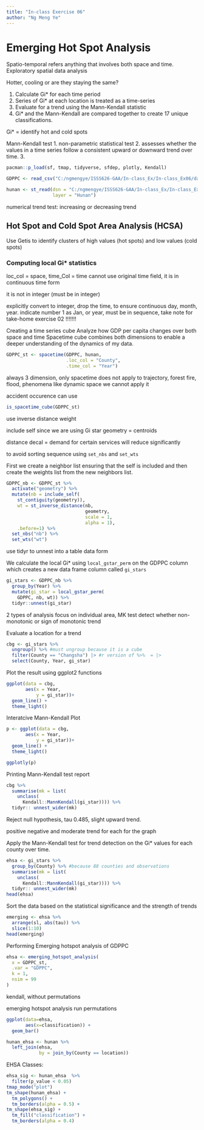 ```yaml
---
title: "In-class Exercise 06"
author: "Ng Meng Ye"
---
```


# Emerging Hot Spot Analysis

Spatio-temporal refers anything that involves both space and time.
Exploratory spatial data analysis

Hotter, cooling or are they staying the same?

1. Calculate Gi* for each time period
2. Series of Gi* at each location is treated as a time-series
3. Evaluate for a trend using the Mann-Kendall statistic
4. Gi* and the Mann-Kendall are compared together to create 17 unique classifications.

Gi* = identify hot and cold spots

Mann-Kendall test
1. non-parametric statistical test
2. assesses whether the values in a time series follow a consistent upward or downward trend over time.
3. 

```r
pacman::p_load(sf, tmap, tidyverse, sfdep, plotly, Kendall)
```

```r
GDPPC <- read_csv("C:/ngmengye/ISSS626-GAA/In-class_Ex/In-class_Ex06/data/aspatial/Hunan_GDPPC.csv")
```

```r
hunan <- st_read(dsn = "C:/ngmengye/ISSS626-GAA/In-class_Ex/In-class_Ex06/data/geospatial",
                 layer = "Hunan")
```

numerical trend test: increasing or decreasing trend

## Hot Spot and Cold Spot Area Analysis (HCSA)

Use Getis to identify clusters of high values (hot spots) and low values (cold spots)

### Computing local Gi\* statistics

loc_col = space, time_Col = time cannot use original time field, it is in continuous time form

it is not in integer (must be in integer)

explicitly convert to integer, drop the time, to ensure continuous day, month, year. indicate number 1 as Jan, or year, must be in sequence, take note for take-home exercise 02 !!!!!!!

Creating a time series cube
Analyze how GDP per capita changes over both space and time
Spacetime cube combines both dimensions to enable a deeper understanding of the dynamics of my data.

```r
GDPPC_st <- spacetime(GDPPC, hunan,
                      .loc_col = "County",
                      .time_col = "Year")
```

always 3 dimension, only spacetime does not apply to trajectory, forest fire, flood, phenomena like dynamic space we cannot apply it

accident occurence can use

```r
is_spacetime_cube(GDPPC_st)
```

use inverse distance weight

include self since we are using Gi star geometry = centroids

distance decal = demand for certain services will reduce significantly

to avoid sorting sequence using `set_nbs` and `set_wts`

First we create a neighbor list ensuring that the self is included and then create the weights list from the new neighbors list.

```r
GDPPC_nb <- GDPPC_st %>% 
  activate("geometry") %>% 
  mutate(nb = include_self(
    st_contiguity(geometry)),
    wt = st_inverse_distance(nb,
                             geometry,
                             scale = 1,
                             alpha = 1),
    .before=1) %>% 
  set_nbs("nb") %>% 
  set_wts("wt")
```

use tidyr to unnest into a table data form

We calculate the local Gi* using `local_gstar_perm` on the GDPPC column which creates a new data frame column called `gi_stars`
```r
gi_stars <- GDPPC_nb %>% 
  group_by(Year) %>% 
  mutate(gi_star = local_gstar_perm(
    GDPPC, nb, wt)) %>% 
  tidyr::unnest(gi_star)
```

2 types of analysis focus on individual area, MK test detect whether non-monotonic or sign of monotonic trend

Evaluate a location for a trend 
```r
cbg <- gi_stars %>% 
  ungroup() %>% #must ungroup because it is a cube
  filter(County == "Changsha") |> #r version of %>%  = |>
  select(County, Year, gi_star)
```
Plot the result using ggplot2 functions
```r
ggplot(data = cbg,
       aes(x = Year,
           y = gi_star))+
  geom_line() +
  theme_light()


```
Interatcive Mann-Kendall Plot
```r
p <- ggplot(data = cbg,
       aes(x = Year,
           y = gi_star))+
  geom_line() +
  theme_light()

ggplotly(p)
```

Printing Mann-Kendall test report

```r
cbg %>% 
  summarise(mk = list(
    unclass(
      Kendall::MannKendall(gi_star)))) %>% 
  tidyr:: unnest_wider(mk)
```

Reject null hypothesis, tau 0.485, slight upward trend.

positive negative and moderate trend for each for the graph

Apply the Mann-Kendall test for trend detection on the Gi* values for each county over time.

```r
ehsa <- gi_stars %>% 
  group_by(County) %>% #because 88 counties and observations
  summarise(mk = list(
    unclass(
      Kendall::MannKendall(gi_star)))) %>% 
  tidyr:: unnest_wider(mk)
head(ehsa)
```

Sort the data based on the statistical significance and the strength of trends
```r
emerging <- ehsa %>% 
  arrange(sl, abs(tau)) %>% 
  slice(1:10)
head(emerging)
```

Performing Emerging hotspot analysis of GDPPC
```r
ehsa <- emerging_hotspot_analysis(
  x = GDPPC_st,
  .var = "GDPPC",
  k = 1,
  nsim = 99
)
```

kendall, without permutations

emerging hotspot analysis run permutations

```r
ggplot(data=ehsa,
       aes(x=classification)) +
  geom_bar()
```



```r
hunan_ehsa <- hunan %>% 
  left_join(ehsa,
            by = join_by(County == location))
```

EHSA Classes:



```r
ehsa_sig <- hunan_ehsa  %>%
  filter(p_value < 0.05)
tmap_mode("plot")
tm_shape(hunan_ehsa) +
  tm_polygons() +
  tm_borders(alpha = 0.5) +
tm_shape(ehsa_sig) +
  tm_fill("classification") + 
  tm_borders(alpha = 0.4)
```
